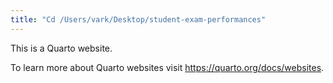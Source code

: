 ```yaml
---
title: "Cd /Users/vark/Desktop/student-exam-performances"
---
```


This is a Quarto website.

To learn more about Quarto websites visit <https://quarto.org/docs/websites>.
